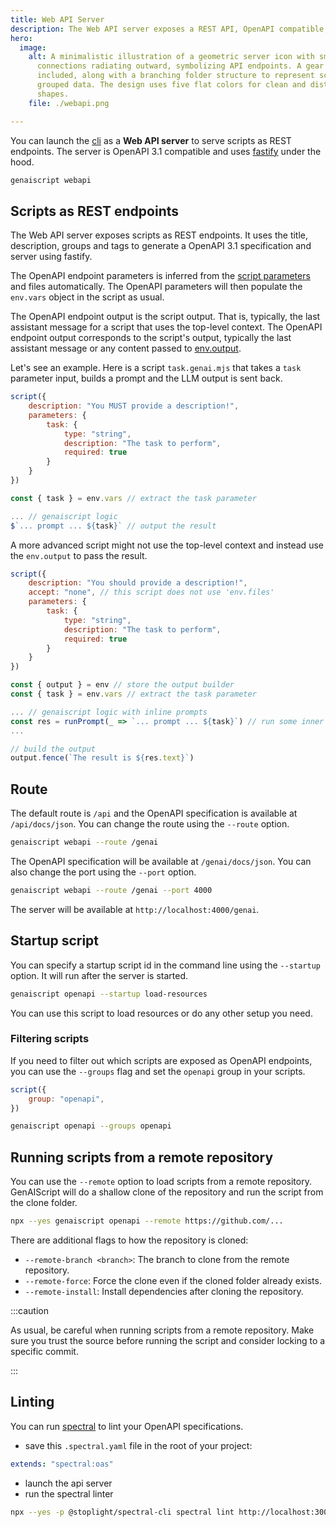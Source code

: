```yaml
---
title: Web API Server
description: The Web API server exposes a REST API, OpenAPI compatible, to run scripts.
hero:
  image:
    alt: A minimalistic illustration of a geometric server icon with small nodes and
      connections radiating outward, symbolizing API endpoints. A gear icon is
      included, along with a branching folder structure to represent scripts and
      grouped data. The design uses five flat colors for clean and distinct
      shapes.
    file: ./webapi.png

---
```


You can launch the [cli](/genaiscript/reference/cli) as a **Web API server** to serve scripts as REST endpoints.
The server is OpenAPI 3.1 compatible and uses [fastify](https://www.fastify.io/) under the hood.

```bash
genaiscript webapi
```

## Scripts as REST endpoints

The Web API server exposes scripts as REST endpoints. It uses the title, description, groups and tags
to generate a OpenAPI 3.1 specification and server using fastify.

The OpenAPI endpoint parameters is inferred from the [script parameters](/genaiscript/reference/scripts/parameters) and files automatically.
The OpenAPI parameters will then populate the `env.vars` object in the script
as usual.

The OpenAPI endpoint output is the script output. That is, typically, the last assistant message for a script that uses the top-level context.
The OpenAPI endpoint output corresponds to the script's output, typically the last assistant message or any content passed to [env.output](/genaiscript/reference/scripts/output-builder).

Let's see an example. Here is a script `task.genai.mjs` that takes a `task` parameter input, builds a prompt
and the LLM output is sent back.

```js title="task.genai.mjs"
script({
    description: "You MUST provide a description!",
    parameters: {
        task: {
            type: "string",
            description: "The task to perform",
            required: true
        }
    }
})

const { task } = env.vars // extract the task parameter

... // genaiscript logic
$`... prompt ... ${task}` // output the result
```

A more advanced script might not use the top-level context and instead use the `env.output` to pass the result.

```js title="task.genai.mjs"
script({
    description: "You should provide a description!",
    accept: "none", // this script does not use 'env.files'
    parameters: {
        task: {
            type: "string",
            description: "The task to perform",
            required: true
        }
    }
})

const { output } = env // store the output builder
const { task } = env.vars // extract the task parameter

... // genaiscript logic with inline prompts
const res = runPrompt(_ => `... prompt ... ${task}`) // run some inner the prompt
...

// build the output
output.fence(`The result is ${res.text}`)
```

## Route

The default route is `/api` and the OpenAPI specification is available at `/api/docs/json`.
You can change the route using the `--route` option.

```bash
genaiscript webapi --route /genai
```

The OpenAPI specification will be available at `/genai/docs/json`.
You can also change the port using the `--port` option.

```bash
genaiscript webapi --route /genai --port 4000
```

The server will be available at `http://localhost:4000/genai`.

## Startup script

You can specify a startup script id in the command line using the `--startup` option.
It will run after the server is started.

```sh
genaiscript openapi --startup load-resources
```

You can use this script to load resources or do any other setup you need.

### Filtering scripts

If you need to filter out which scripts are exposed as OpenAPI endpoints, you can use the `--groups` flag and
set the `openapi` group in your scripts.

```js 'group: "openapi"' title="task.genai.mjs"
script({
    group: "openapi",
})
```

```bash
genaiscript openapi --groups openapi
```

## Running scripts from a remote repository

You can use the `--remote` option to load scripts from a remote repository.
GenAIScript will do a shallow clone of the repository and run the script from the clone folder.

```sh
npx --yes genaiscript openapi --remote https://github.com/...
```

There are additional flags to how the repository is cloned:

- `--remote-branch <branch>`: The branch to clone from the remote repository.
- `--remote-force`: Force the clone even if the cloned folder already exists.
- `--remote-install`: Install dependencies after cloning the repository.

:::caution

As usual, be careful when running scripts from a remote repository.
Make sure you trust the source before running the script and consider locking to a specific commit.

:::

## Linting

You can run [spectral](https://github.com/stoplightio/spectral) to lint your OpenAPI specifications.

- save this `.spectral.yaml` file in the root of your project:

```yaml
extends: "spectral:oas"
```

- launch the api server
- run the spectral linter

```bash
npx --yes -p @stoplight/spectral-cli spectral lint http://localhost:3000/api/docs/json
```
